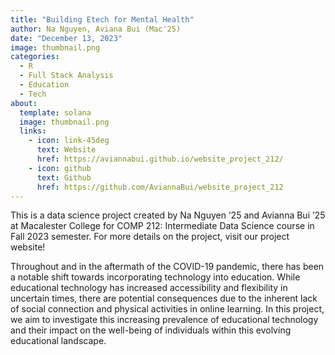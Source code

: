 ```yaml
---
title: "Building Etech for Mental Health"
author: Na Nguyen, Aviana Bui (Mac'25)
date: "December 13, 2023"
image: thumbnail.png
categories: 
  - R
  - Full Stack Analysis
  - Education
  - Tech
about: 
  template: solana
  image: thumbnail.png
  links: 
    - icon: link-45deg
      text: Website
      href: https://aviannabui.github.io/website_project_212/
    - icon: github
      text: Github
      href: https://github.com/AviannaBui/website_project_212
---
```


This is a data science project created by Na Nguyen '25 and Avianna Bui '25 at Macalester College for COMP 212: Intermediate Data Science course in Fall 2023 semester. For more details on the project, visit our project website!

Throughout and in the aftermath of the COVID-19 pandemic, there has been a notable shift towards incorporating technology into education. While educational technology has increased accessibility and flexibility in uncertain times, there are potential consequences due to the inherent lack of social connection and physical activities in online learning. In this project, we aim to investigate this increasing prevalence of educational technology and their impact on the well-being of individuals within this evolving educational landscape.
